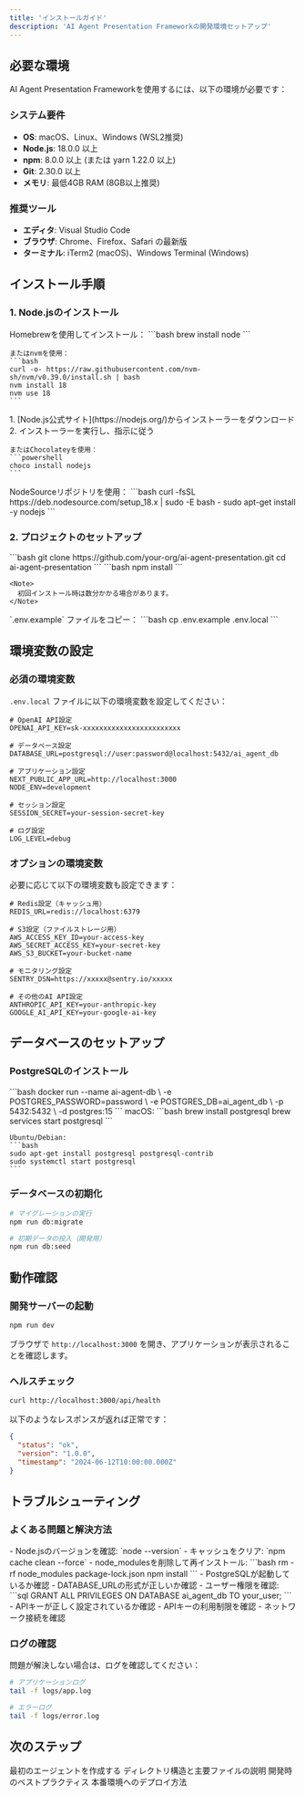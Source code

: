 ```yaml
---
title: 'インストールガイド'
description: 'AI Agent Presentation Frameworkの開発環境セットアップ'
---
```


## 必要な環境

AI Agent Presentation Frameworkを使用するには、以下の環境が必要です：

### システム要件

- **OS**: macOS、Linux、Windows (WSL2推奨)
- **Node.js**: 18.0.0 以上
- **npm**: 8.0.0 以上 (または yarn 1.22.0 以上)
- **Git**: 2.30.0 以上
- **メモリ**: 最低4GB RAM (8GB以上推奨)

### 推奨ツール

- **エディタ**: Visual Studio Code
- **ブラウザ**: Chrome、Firefox、Safari の最新版
- **ターミナル**: iTerm2 (macOS)、Windows Terminal (Windows)

## インストール手順

### 1. Node.jsのインストール

<Tabs>
  <Tab title="macOS">
    Homebrewを使用してインストール：
    ```bash
    brew install node
    ```
    
    またはnvmを使用：
    ```bash
    curl -o- https://raw.githubusercontent.com/nvm-sh/nvm/v0.39.0/install.sh | bash
    nvm install 18
    nvm use 18
    ```
  </Tab>
  
  <Tab title="Windows">
    1. [Node.js公式サイト](https://nodejs.org/)からインストーラーをダウンロード
    2. インストーラーを実行し、指示に従う
    
    またはChocolateyを使用：
    ```powershell
    choco install nodejs
    ```
  </Tab>
  
  <Tab title="Linux">
    NodeSourceリポジトリを使用：
    ```bash
    curl -fsSL https://deb.nodesource.com/setup_18.x | sudo -E bash -
    sudo apt-get install -y nodejs
    ```
  </Tab>
</Tabs>

### 2. プロジェクトのセットアップ

<Steps>
  <Step title="リポジトリのクローン">
    ```bash
    git clone https://github.com/your-org/ai-agent-presentation.git
    cd ai-agent-presentation
    ```
  </Step>
  
  <Step title="依存関係のインストール">
    ```bash
    npm install
    ```
    
    <Note>
      初回インストール時は数分かかる場合があります。
    </Note>
  </Step>
  
  <Step title="環境変数の設定">
    `.env.example` ファイルをコピー：
    ```bash
    cp .env.example .env.local
    ```
  </Step>
</Steps>

## 環境変数の設定

### 必須の環境変数

`.env.local` ファイルに以下の環境変数を設定してください：

```env
# OpenAI API設定
OPENAI_API_KEY=sk-xxxxxxxxxxxxxxxxxxxxxxxx

# データベース設定
DATABASE_URL=postgresql://user:password@localhost:5432/ai_agent_db

# アプリケーション設定
NEXT_PUBLIC_APP_URL=http://localhost:3000
NODE_ENV=development

# セッション設定
SESSION_SECRET=your-session-secret-key

# ログ設定
LOG_LEVEL=debug
```

### オプションの環境変数

必要に応じて以下の環境変数も設定できます：

```env
# Redis設定（キャッシュ用）
REDIS_URL=redis://localhost:6379

# S3設定（ファイルストレージ用）
AWS_ACCESS_KEY_ID=your-access-key
AWS_SECRET_ACCESS_KEY=your-secret-key
AWS_S3_BUCKET=your-bucket-name

# モニタリング設定
SENTRY_DSN=https://xxxxx@sentry.io/xxxxx

# その他のAI API設定
ANTHROPIC_API_KEY=your-anthropic-key
GOOGLE_AI_API_KEY=your-google-ai-key
```

## データベースのセットアップ

### PostgreSQLのインストール

<Tabs>
  <Tab title="Docker">
    ```bash
    docker run --name ai-agent-db \
      -e POSTGRES_PASSWORD=password \
      -e POSTGRES_DB=ai_agent_db \
      -p 5432:5432 \
      -d postgres:15
    ```
  </Tab>
  
  <Tab title="ローカルインストール">
    macOS:
    ```bash
    brew install postgresql
    brew services start postgresql
    ```
    
    Ubuntu/Debian:
    ```bash
    sudo apt-get install postgresql postgresql-contrib
    sudo systemctl start postgresql
    ```
  </Tab>
</Tabs>

### データベースの初期化

```bash
# マイグレーションの実行
npm run db:migrate

# 初期データの投入（開発用）
npm run db:seed
```

## 動作確認

### 開発サーバーの起動

```bash
npm run dev
```

ブラウザで `http://localhost:3000` を開き、アプリケーションが表示されることを確認します。

### ヘルスチェック

```bash
curl http://localhost:3000/api/health
```

以下のようなレスポンスが返れば正常です：

```json
{
  "status": "ok",
  "version": "1.0.0",
  "timestamp": "2024-06-12T10:00:00.000Z"
}
```

## トラブルシューティング

### よくある問題と解決方法

<AccordionGroup>
  <Accordion title="npm install でエラーが発生する">
    - Node.jsのバージョンを確認: `node --version`
    - キャッシュをクリア: `npm cache clean --force`
    - node_modulesを削除して再インストール:
      ```bash
      rm -rf node_modules package-lock.json
      npm install
      ```
  </Accordion>
  
  <Accordion title="データベース接続エラー">
    - PostgreSQLが起動しているか確認
    - DATABASE_URLの形式が正しいか確認
    - ユーザー権限を確認:
      ```sql
      GRANT ALL PRIVILEGES ON DATABASE ai_agent_db TO your_user;
      ```
  </Accordion>
  
  <Accordion title="OpenAI APIエラー">
    - APIキーが正しく設定されているか確認
    - APIキーの利用制限を確認
    - ネットワーク接続を確認
  </Accordion>
</AccordionGroup>

### ログの確認

問題が解決しない場合は、ログを確認してください：

```bash
# アプリケーションログ
tail -f logs/app.log

# エラーログ
tail -f logs/error.log
```

## 次のステップ

<CardGroup cols={2}>
  <Card title="クイックスタート" icon="rocket" href="/quickstart">
    最初のエージェントを作成する
  </Card>
  
  <Card title="プロジェクト構造" icon="folder-tree" href="/project-structure">
    ディレクトリ構造と主要ファイルの説明
  </Card>
  
  <Card title="開発ガイド" icon="code" href="/development">
    開発時のベストプラクティス
  </Card>
  
  <Card title="デプロイメント" icon="cloud" href="/deployment">
    本番環境へのデプロイ方法
  </Card>
</CardGroup>
